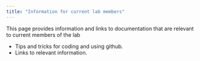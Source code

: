 ```yaml
---
title: "Information for current lab members"
---
```



This page provides information and links to documentation that are relevant to current members of the lab

* Tips and tricks for coding and using github.
* Links to relevant information.


